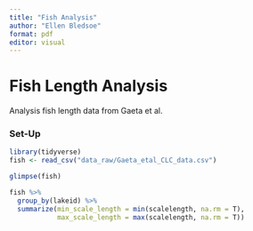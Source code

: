 ```yaml
---
title: "Fish Analysis"
author: "Ellen Bledsoe"
format: pdf
editor: visual
---
```


# Fish Length Analysis

Analysis fish length data from Gaeta et al.

### Set-Up

```r
library(tidyverse)
fish <- read_csv("data_raw/Gaeta_etal_CLC_data.csv")
```

```r
glimpse(fish)
```

```r
fish %>% 
  group_by(lakeid) %>% 
  summarize(min_scale_length = min(scalelength, na.rm = T),
            max_scale_length = max(scalelength, na.rm = T))
```

